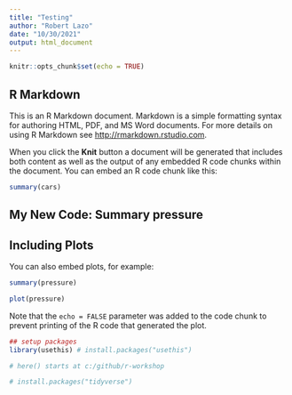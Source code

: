 ```yaml
---
title: "Testing"
author: "Robert Lazo"
date: "10/30/2021"
output: html_document
---
```


```r
knitr::opts_chunk$set(echo = TRUE)
```

## R Markdown

This is an R Markdown document. Markdown is a simple formatting syntax for authoring HTML, PDF, and MS Word documents. For more details on using R Markdown see <http://rmarkdown.rstudio.com>.

When you click the **Knit** button a document will be generated that includes both content as well as the output of any embedded R code chunks within the document. You can embed an R code chunk like this:

```r
summary(cars)
```
## My New Code:  Summary pressure


## Including Plots

You can also embed plots, for example:

```r
summary(pressure)

plot(pressure)
```

Note that the `echo = FALSE` parameter was added to the code chunk to prevent printing of the R code that generated the plot.

```r
## setup packages
library(usethis) # install.packages("usethis")

# here() starts at c:/github/r-workshop

# install.packages("tidyverse")
```

